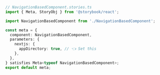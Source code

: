 ```ts
// NavigationBasedComponent.stories.ts
import { Meta, StoryObj } from '@storybook/react';

import NavigationBasedComponent from './NavigationBasedComponent';

const meta = {
  component: NavigationBasedComponent,
  parameters: {
    nextjs: {
      appDirectory: true, // 👈 Set this
    },
  },
} satisfies Meta<typeof NavigationBasedComponent>;
export default meta;
```
